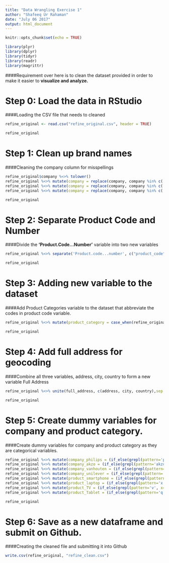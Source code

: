 ```yaml
---
title: "Data Wrangling Exercise 1"
author: "Shafeeq Ur Rahaman"
date: "July 06 2017"
output: html_document
---
```


```r
knitr::opts_chunk$set(echo = TRUE)
```
```r
library(plyr)
library(dplyr)
library(tidyr)
library(readr)
library(magrittr)
```

####Requirement over here is to clean the dataset provided in order to make it easier to **visualize and analyze.**

# Step 0: Load the data in RStudio
####Loading the CSV file that needs to cleaned
```r
refine_original <- read.csv("refine_original.csv", header = TRUE)
```
```r
refine_original
```

# Step 1: Clean up brand names
####Cleaning the company column for misspellings 
```r
refine_original$company %<>% tolower()
refine_original %<>% mutate(company = replace(company, company %in% c('phillips','phllips','philips','phillps','fillips','phlips'), 'philips'))
refine_original %<>% mutate(company = replace(company, company %in% c('akzo','akz0','ak zo'), 'akzo'))
refine_original %<>% mutate(company = replace(company, company %in% c('unilver','unilever'), 'unilever'))
```
```r
refine_original
```

# Step 2: Separate Product Code and Number 
####Divide the **'Product.Code...Number'** variable into two new variables
```r
refine_original %<>% separate('Product.code...number', c("product_code","product_number"),sep = "-", remove=TRUE)
```
```r
refine_original
```

# Step 3: Adding new variable to the dataset
####Add Product Categories variable to the dataset that abbreviate the codes in product code variable.
```r
refine_original %<>% mutate(product_category = case_when(refine_original$product_code == 'p' ~ 'Smartphone', refine_original$product_code == 'v' ~ 'TV', refine_original$product_code =='x' ~ 'Laptop', refine_original$product_code == 'q' ~ 'Tablet'))
```
```r
refine_original
```

# Step 4: Add full address for geocoding
####Combine all three variables, address, city, country to form a new variable Full Address
```r
refine_original %<>% unite(full_address, c(address, city, country),sep = ',',remove=TRUE)
```
```r
refine_original
```

# Step 5: Create dummy variables for company and product category.
####Create dummy variables for company and product category as they are categorical variables.
```r
refine_original %<>% mutate(company_philips = (if_else(grepl(pattern='philips', x=refine_original$company), 1, 0)))
refine_original %<>% mutate(company_akzo = (if_else(grepl(pattern='akzo', x=refine_original$company), 1, 0)))
refine_original %<>% mutate(company_vanhouten = (if_else(grepl(pattern='van houten', x=refine_original$company), 1, 0)))
refine_original %<>% mutate(company_unilever = (if_else(grepl(pattern='unilever', x=refine_original$company), 1, 0)))
refine_original %<>% mutate(product_smartphone = (if_else(grepl(pattern='p', x=refine_original$product_code), 1, 0)))
refine_original %<>% mutate(product_laptop = (if_else(grepl(pattern='x', x=refine_original$product_code), 1, 0)))
refine_original %<>% mutate(product_TV = (if_else(grepl(pattern='v', x=refine_original$product_code), 1, 0)))
refine_original %<>% mutate(product_Tablet = (if_else(grepl(pattern='q', x=refine_original$product_code), 1, 0)))
```
```r
refine_original
```

# Step 6: Save as a new dataframe and submit on Github.
####Creating the cleaned file and submitting it into Github
```r
write.csv(refine_original, "refine_clean.csv")
```

